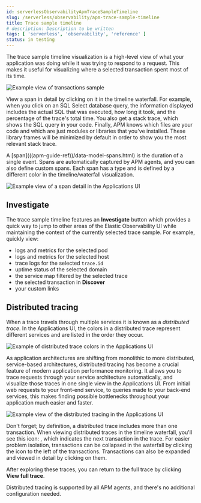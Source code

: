 ```yaml
---
id: serverlessObservabilityApmTraceSampleTimeline
slug: /serverless/observability/apm-trace-sample-timeline
title: Trace sample timeline
# description: Description to be written
tags: [ 'serverless', 'observability', 'reference' ]
status: in testing
---
```




<Testing />

The trace sample timeline visualization is a high-level view of what your application was doing while it was trying to respond to a request.
This makes it useful for visualizing where a selected transaction spent most of its time.

![Example view of transactions sample](images/transactions/apm-transaction-sample.png)

View a span in detail by clicking on it in the timeline waterfall.
For example, when you click on an SQL Select database query,
the information displayed includes the actual SQL that was executed, how long it took,
and the percentage of the trace's total time.
You also get a stack trace, which shows the SQL query in your code.
Finally, APM knows which files are your code and which are just modules or libraries that you've installed.
These library frames will be minimized by default in order to show you the most relevant stack trace.

<DocCallOut title="Tip">
A [span](((apm-guide-ref))/data-model-spans.html) is the duration of a single event.
Spans are automatically captured by APM agents, and you can also define custom spans.
Each span has a type and is defined by a different color in the timeline/waterfall visualization.
</DocCallOut>

![Example view of a span detail in the Applications UI](images/spans/apm-span-detail.png)

## Investigate

The trace sample timeline features an **Investigate** button which provides a quick way to jump
to other areas of the Elastic Observability UI while maintaining the context of the currently selected trace sample.
For example, quickly view:

* logs and metrics for the selected pod
* logs and metrics for the selected host
* trace logs for the selected `trace.id`
* uptime status of the selected domain
* the <DocLink id="serverlessObservabilityApmServiceMap">service map</DocLink> filtered by the selected trace
* the selected transaction in **Discover**
* your <DocLink id="serverlessObservabilityApmCreateCustomLinks">custom links</DocLink>

## Distributed tracing

When a trace travels through multiple services it is known as a _distributed trace_.
In the Applications UI, the colors in a distributed trace represent different services and
are listed in the order they occur.

![Example of distributed trace colors in the Applications UI](images/spans/apm-services-trace.png)

As application architectures are shifting from monolithic to more distributed, service-based architectures,
distributed tracing has become a crucial feature of modern application performance monitoring.
It allows you to trace requests through your service architecture automatically, and visualize those traces in one single view in the Applications UI.
From initial web requests to your front-end service, to queries made to your back-end services,
this makes finding possible bottlenecks throughout your application much easier and faster.

![Example view of the distributed tracing in the Applications UI](images/spans/apm-distributed-tracing.png)

Don't forget; by definition, a distributed trace includes more than one transaction.
When viewing distributed traces in the timeline waterfall,
you'll see this icon: <DocIcon type="merge" title="Merge" />,
which indicates the next transaction in the trace.
For easier problem isolation, transactions can be collapsed in the waterfall by clicking
the icon to the left of the transactions.
Transactions can also be expanded and viewed in detail by clicking on them.

After exploring these traces,
you can return to the full trace by clicking **View full trace**.

<DocCallOut title="Tip">
Distributed tracing is supported by all APM agents, and there's no additional configuration needed.
</DocCallOut>


<Feedback slug="/serverless/observability/apm-trace-sample-timeline" filepath="docs/apm/apm-ui-trace-sample-timeline.mdx" />

